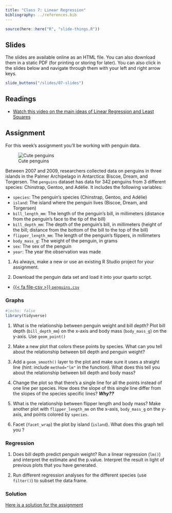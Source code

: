 ```yaml
---
title: "Class 7: Linear Regression"
bibliography: ../references.bib
---
```


```r
source(here::here("R", "slide-things.R"))
```

## Slides

The slides are available online as an HTML file. You can also download them in a static PDF (for printing or storing for later). You can also click in the slides below and navigate through them with your left and right arrow keys.

```r
slide_buttons("/slides/07-slides")
```

## Readings

-   [Watch this video on the main ideas of Linear Regression and Least Squares](https://www.youtube.com/watch?v=PaFPbb66DxQ)

## Assignment

For this week's assignment you'll be working with penguin data.

![Cute penguins](images/penguins_cute.jpg)

Between 2007 and 2009, researchers collected data on penguins in three islands in the Palmer Archipelago in Antarctica: Biscoe, Dream, and Torgersen. The `penguins` dataset has data for 342 penguins from 3 different species: Chinstrap, Gentoo, and Adélie. It includes the following variables:

- `species`: The penguin's species (Chinstrap, Gentoo, and Adélie)
- `island`: The island where the penguin lives (Biscoe, Dream, and Torgersen)
- `bill_length_mm`: The length of the penguin's bill, in millimeters (distance from the penguin's face to the tip of the bill)
- `bill_depth_mm`: The depth of the penguin's bill, in millimeters (height of the bill; distance from the bottom of the bill to the top of the bill)
- `flipper_length_mm`: The length of the penguin's flippers, in millimeters
- `body_mass_g`: The weight of the penguin, in grams
- `sex`: The sex of the penguin
- `year`: The year the observation was made

1. As always, make a new or use an existing R Studio project for your assignment. 

2. Download the penguin data set and load it into your quarto script.

- [{{< fa file-csv >}} `penguins.csv`](../data/penguins.csv)


### Graphs

```r
#|echo: false
library(tidyverse)
```

1. What is the relationship between penguin weight and bill depth? Plot bill depth (`bill_depth_mm`) on the x-axis and body mass (`body_mass_g`) on the y-axis. Use `geom_point()`

2. Make a new plot that colors these points by species. What can you tell about the relationship between bill depth and penguin weight?

3. Add a `geom_smooth()` layer to the plot and make sure it uses a straight line (hint: include `method="lm"` in the function). What does this tell you about the relationship between bill depth and body mass?

4. Change the plot so that there's a single line for all the points instead of one line per species. How does the slope of this single line differ from the slopes of the species specific lines? ***Why??***

5. What is the relationship between flipper length and body mass? Make another plot with `flipper_length_mm` on the x-axis, `body_mass_g` on the y-axis, and points colored by `species`. 

6. Facet (`facet_wrap`) the plot by island (`island`). What does this graph tell you ?

### Regression 

1. Does bill depth predict penguin weight? Run a linear regression (`lm()`) and interpret the estimate and the p.value. Interpret the result in light of previous plots that you have generated. 

2. Run different regression analyses for the different species (use `filter()`) to subset the data frame. 


### Solution

::: {.callout-tip}
[Here is a solution for the assignment](../problem_sets/05-solution.qmd){target=_blank}
:::


